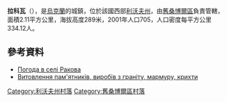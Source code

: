 {{coord|49|35|33|N|23|3|41|E|scale:100000|display=title}}

'''拉科瓦'''（{{lang-uk|Ракова}}），是[[烏克蘭|烏克蘭]]的城鎮，位於該國西部[[利沃夫州|利沃夫州]]，由[[舊桑博爾區|舊桑博爾區]]負責管轄，面積2.11平方公里，海拔高度289米，2001年人口705，人口密度每平方公里334.12人。

==參考資料==
* [http://weather.in.ua/ua/l'vovskaja/22109 Погода в селі Ракова]{{Wayback|url=http://weather.in.ua/ua/l%27vovskaja/22109 |date=20111221131101 }}
* [http://prp-granit.com.ua Витовлення пам'ятників, виробів з граніту, мармуру, крихти]{{dead link|date=2018年3月 |bot=InternetArchiveBot |fix-attempted=yes }}

[[Category:利沃夫州村落|Category:利沃夫州村落]]
[[Category:舊桑博爾區村落|Category:舊桑博爾區村落]]


{{Lviv-geo-stub}}